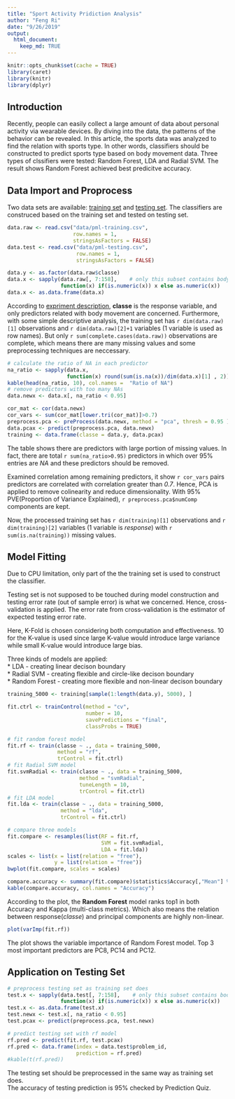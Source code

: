 ```yaml
---
title: "Sport Activity Pridiction Analysis"
author: "Feng Ri"
date: "9/26/2019"
output: 
  html_document:
    keep_md: TRUE
---
```

```r
knitr::opts_chunk$set(cache = TRUE)
library(caret)
library(knitr)
library(dplyr)
```

## Introduction
Recently, people can easily collect a large amount of data about personal activity via wearable devices. By diving into the data, the patterns of the behavior can be revealed. In this article, the sports data was analyzed to find the relation with sports type. In other words, classifiers should be constructed to predict sports type based on body movement data. Three types of clssifiers were tested: Random Forest, LDA and Radial SVM. The result shows Random Forest achieved best predicitve accuracy.

## Data Import and Proprocess
Two data sets are available: [training set](https://d396qusza40orc.cloudfront.net/predmachlearn/pml-training.csv) and [testing set](https://d396qusza40orc.cloudfront.net/predmachlearn/pml-testing.csv). The classifiers are construced based on the training set and tested on testing set.

```r
data.raw <- read.csv("data/pml-training.csv", 
                     row.names = 1,
                     stringsAsFactors = FALSE)
data.test <- read.csv("data/pml-testing.csv",
                      row.names = 1,
                      stringsAsFactors = FALSE)

data.y <- as.factor(data.raw$classe)
data.x <- sapply(data.raw[, 7:158],    # only this subset contains body movement data 
                 function(x) if(is.numeric(x)) x else as.numeric(x))
data.x <- as.data.frame(data.x)
```

According to [expriment description](http://web.archive.org/web/20161224072740/http:/groupware.les.inf.puc-rio.br/har), **classe** is the response variable, and only predictors related with body movement are concerned. Furthermore, with some simple descriptive analysis, the training set has `r dim(data.raw)[1]` observations and `r dim(data.raw)[2]+1` variables (1 variable is used as row names). But only `r sum(complete.cases(data.raw))` observations are complete, which means there are many missing values and some preprocessing techniques are neccessary.

```r
# calculate the ratio of NA in each predictor
na_ratio <- sapply(data.x, 
                   function(x) round(sum(is.na(x))/dim(data.x)[1] , 2))
kable(head(na_ratio, 10), col.names =  "Ratio of NA")
# remove predictors with too many NAs
data.newx <- data.x[, na_ratio < 0.95]

cor_mat <- cor(data.newx)
cor_vars <- sum(cor_mat[lower.tri(cor_mat)]>0.7)
preprocess.pca <- preProcess(data.newx, method = "pca", thresh = 0.95 )
data.pcax <- predict(preprocess.pca, data.newx)
training <- data.frame(classe = data.y, data.pcax)
```

The table shows there are predictors with large portion of missing values. In fact, there are total `r sum(na_ratio>0.95)` predictors in which over 95% entries are _NA_ and these predictors should be removed.  

Examined correlation among remaining predictors, it show `r cor_vars` pairs predictors are correlated with correlation greater than _0.7_. Hence, PCA is applied to remove colinearity and reduce dimensionality. With 95% PVE(Proportion of Variance Explained), `r preprocess.pca$numComp` components are kept.  

Now, the processed training set has `r dim(training)[1]` observations and `r dim(training)[2]` variables (1 variable is _response_) with `r sum(is.na(training))` missing values.

## Model Fitting
Due to CPU limitation, only part of the the training set is used to construct the classifier.
  
Testing set is not supposed to be touched during model construction and testing error rate (out of sample error) is what we concerned. Hence, cross-validation is applied. The error rate from cross-validation is the estimator of expected testing error rate.
  
Here, K-Fold is chosen considering both computation and effectiveness. 10 for the K-value is used since large K-value would introduce large variance while small K-value would introduce large bias.
  
Three kinds of models are applied:  
* LDA - creating linear decison boundary  
* Radial SVM - creating flexible and circle-like decison boundary  
* Random Forest - creating more flexible and non-linear decison boundary  

```r
training_5000 <- training[sample(1:length(data.y), 5000), ]

fit.ctrl <- trainControl(method = "cv",
                         number = 10,
                         savePredictions = "final",
                         classProbs = TRUE)

# fit random forest model
fit.rf <- train(classe ~ ., data = training_5000, 
                method = "rf", 
                trControl = fit.ctrl)
# fit Radial SVM model
fit.svmRadial <- train(classe ~ ., data = training_5000,
                       method = "svmRadial",
                       tuneLength = 10,
                       trControl = fit.ctrl)
# fit LDA model
fit.lda <- train(classe ~ ., data = training_5000,
                 method = "lda",
                 trControl = fit.ctrl)

# compare three models
fit.compare <- resamples(list(RF = fit.rf,
                              SVM = fit.svmRadial,
                              LDA = fit.lda))
scales <- list(x = list(relation = "free"),
               y = list(relation = "free"))
bwplot(fit.compare, scales = scales)

compare.accuracy <- summary(fit.compare)$statistics$Accuracy[,"Mean"] %>% round(digits = 2)
kable(compare.accuracy, col.names = "Accuracy")
```
  
According to the plot, the **Random Forest** model ranks top1 in both Accuracy and Kappa (multi-class metrics). Which also means the relation between response(_classe_) and principal components are highly non-linear.  

```r
plot(varImp(fit.rf))
```
  

The plot shows the variable importance of Random Forest model. Top 3 most important predictors are PC8, PC14 and PC12.

## Application on Testing Set
```r
# preprocess testing set as training set does
test.x <- sapply(data.test[, 7:158],    # only this subset contains body movement data 
                 function(x) if(is.numeric(x)) x else as.numeric(x))
test.x <- as.data.frame(test.x)
test.newx <- test.x[, na_ratio < 0.95]
test.pcax <- predict(preprocess.pca, test.newx)

# predict testing set with rf model
rf.pred <- predict(fit.rf, test.pcax)
rf.pred <- data.frame(index = data.test$problem_id,
                      prediction = rf.pred)
#kable(t(rf.pred))
```
  
The testing set should be preprocessed in the same way as training set does.  
The accuracy of testing prediction is 95% checked by Prediction Quiz.






